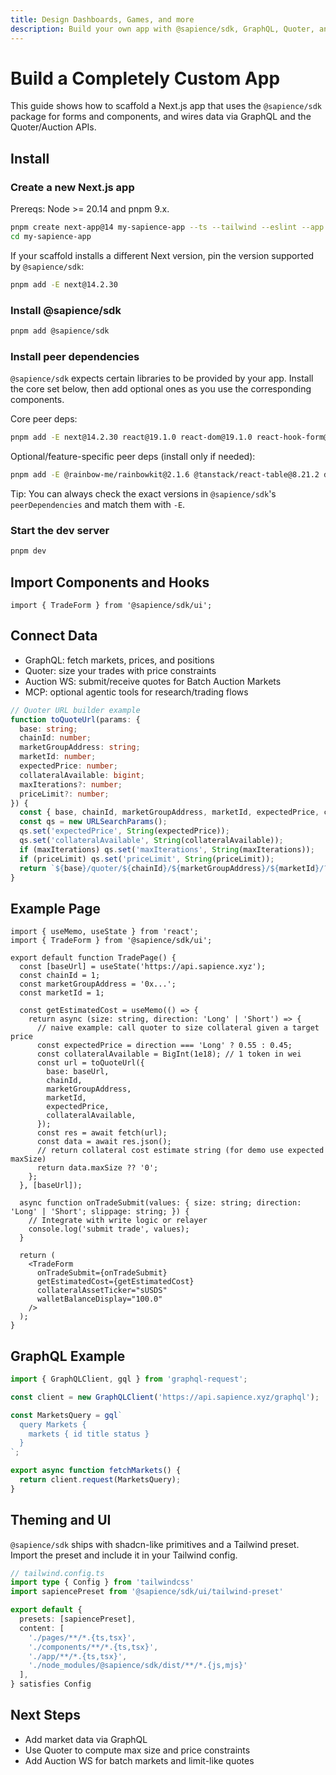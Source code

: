 ```yaml
---
title: Design Dashboards, Games, and more
description: Build your own app with @sapience/sdk, GraphQL, Quoter, and Auctions.
---
```



<BuilderGuideAlert />

# Build a Completely Custom App

This guide shows how to scaffold a Next.js app that uses the `@sapience/sdk` package for forms and components, and wires data via GraphQL and the Quoter/Auction APIs.

## Install

### Create a new Next.js app

Prereqs: Node >= 20.14 and pnpm 9.x.

```bash
pnpm create next-app@14 my-sapience-app --ts --tailwind --eslint --app --use-pnpm --src-dir
cd my-sapience-app
```

If your scaffold installs a different Next version, pin the version supported by `@sapience/sdk`:

```bash
pnpm add -E next@14.2.30
```

### Install @sapience/sdk

```bash
pnpm add @sapience/sdk
```

### Install peer dependencies

`@sapience/sdk` expects certain libraries to be provided by your app. Install the core set below, then add optional ones as you use the corresponding components.

Core peer deps:

```bash
pnpm add -E next@14.2.30 react@19.1.0 react-dom@19.1.0 react-hook-form@7.53.0 @tanstack/react-query@5.56.2 wagmi@2.14.16 viem@2.23.5 graphql@16.11.0 @apollo/client@3.12.4 lucide-react@0.461.0 lightweight-charts@4.2.1 framer-motion@12.19.1 next-themes@0.3.0
```

Optional/feature-specific peer deps (install only if needed):

```bash
pnpm add -E @rainbow-me/rainbowkit@2.1.6 @tanstack/react-table@8.21.2 date-fns@3.6.0 dayjs@1.11.13 jsbi@3.2.5 react-countup@6.5.3 next-pwa@5.6.0 @uniswap/sdk-core@5.4.0 @uniswap/v3-core@1.0.1 @uniswap/v3-sdk@3.14.0
```

Tip: You can always check the exact versions in `@sapience/sdk`'s `peerDependencies` and match them with `-E`.

### Start the dev server

```bash
pnpm dev
```

## Import Components and Hooks

```tsx
import { TradeForm } from '@sapience/sdk/ui';
```

## Connect Data

- GraphQL: fetch markets, prices, and positions
- Quoter: size your trades with price constraints
- Auction WS: submit/receive quotes for Batch Auction Markets
- MCP: optional agentic tools for research/trading flows

```ts
// Quoter URL builder example
function toQuoteUrl(params: {
  base: string;
  chainId: number;
  marketGroupAddress: string;
  marketId: number;
  expectedPrice: number;
  collateralAvailable: bigint;
  maxIterations?: number;
  priceLimit?: number;
}) {
  const { base, chainId, marketGroupAddress, marketId, expectedPrice, collateralAvailable, maxIterations, priceLimit } = params;
  const qs = new URLSearchParams();
  qs.set('expectedPrice', String(expectedPrice));
  qs.set('collateralAvailable', String(collateralAvailable));
  if (maxIterations) qs.set('maxIterations', String(maxIterations));
  if (priceLimit) qs.set('priceLimit', String(priceLimit));
  return `${base}/quoter/${chainId}/${marketGroupAddress}/${marketId}/?${qs.toString()}`;
}
```

## Example Page

```tsx
import { useMemo, useState } from 'react';
import { TradeForm } from '@sapience/sdk/ui';

export default function TradePage() {
  const [baseUrl] = useState('https://api.sapience.xyz');
  const chainId = 1;
  const marketGroupAddress = '0x...';
  const marketId = 1;

  const getEstimatedCost = useMemo(() => {
    return async (size: string, direction: 'Long' | 'Short') => {
      // naive example: call quoter to size collateral given a target price
      const expectedPrice = direction === 'Long' ? 0.55 : 0.45;
      const collateralAvailable = BigInt(1e18); // 1 token in wei
      const url = toQuoteUrl({
        base: baseUrl,
        chainId,
        marketGroupAddress,
        marketId,
        expectedPrice,
        collateralAvailable,
      });
      const res = await fetch(url);
      const data = await res.json();
      // return collateral cost estimate string (for demo use expected maxSize)
      return data.maxSize ?? '0';
    };
  }, [baseUrl]);

  async function onTradeSubmit(values: { size: string; direction: 'Long' | 'Short'; slippage: string; }) {
    // Integrate with write logic or relayer
    console.log('submit trade', values);
  }

  return (
    <TradeForm
      onTradeSubmit={onTradeSubmit}
      getEstimatedCost={getEstimatedCost}
      collateralAssetTicker="sUSDS"
      walletBalanceDisplay="100.0"
    />
  );
}
```

## GraphQL Example

```ts
import { GraphQLClient, gql } from 'graphql-request';

const client = new GraphQLClient('https://api.sapience.xyz/graphql');

const MarketsQuery = gql`
  query Markets {
    markets { id title status }
  }
`;

export async function fetchMarkets() {
  return client.request(MarketsQuery);
}
```

## Theming and UI

`@sapience/sdk` ships with shadcn-like primitives and a Tailwind preset. Import the preset and include it in your Tailwind config.

```ts
// tailwind.config.ts
import type { Config } from 'tailwindcss'
import sapiencePreset from '@sapience/sdk/ui/tailwind-preset'

export default {
  presets: [sapiencePreset],
  content: [
    './pages/**/*.{ts,tsx}',
    './components/**/*.{ts,tsx}',
    './app/**/*.{ts,tsx}',
    './node_modules/@sapience/sdk/dist/**/*.{js,mjs}'
  ],
} satisfies Config
```

## Next Steps

- Add market data via GraphQL
- Use Quoter to compute max size and price constraints
- Add Auction WS for batch markets and limit-like quotes

